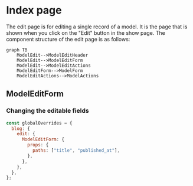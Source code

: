 # Index page

The edit page is for editing a single record of a model. It is the page that is shown when you click on the "Edit" button in the show page. The component structure of the edit page is as follows:

```mermaid
graph TB
    ModelEdit-->ModelEditHeader
    ModelEdit-->ModelEditForm
    ModelEdit-->ModelEditActions
    ModelEditForm-->ModelForm
    ModelEditActions-->ModelActions
```

## ModelEditForm

### Changing the editable fields

```javascript
const globalOverrides = {
  blog: {
    edit: {
      ModelEditForm: {
        props: {
          paths: ["title", "published_at"],
        },
      },
    },
  },
};
```

